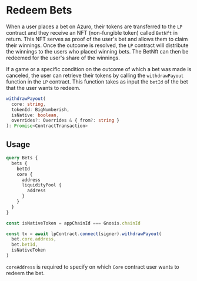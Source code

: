 # Redeem Bets

When a user places a bet on Azuro, their tokens are transferred to the `LP` contract and they receive an NFT
(non-fungible token) called `BetNft` in return. This NFT serves as proof of the user's bet and allows them to claim
their winnings. Once the outcome is resolved, the `LP` contract will distribute the winnings to the users who placed
winning bets. The BetNft can then be redeemed for the user's share of the winnings.

If a game or a specific condition on the outcome of which a bet was made is canceled, the user can retrieve their
tokens by calling the `withdrawPayout` function in the `LP` contract. This function takes as input the `betId` of the
bet that the user wants to redeem.

```ts
withdrawPayout(
  core: string,
  tokenId: BigNumberish,
  isNative: boolean,
  overrides?: Overrides & { from?: string }
): Promise<ContractTransaction>
```

## Usage

```graphql
query Bets {
  bets {
    betId
    core {
      address
      liquidityPool {
        address
      }
    }
  }
}
```

```ts
const isNativeToken = appChainId === Gnosis.chainId

const tx = await lpContract.connect(signer).withdrawPayout(
  bet.core.address,
  bet.betId,
  isNativeToken
)
```

`coreAddress` is required to specify on which `Core` contract user wants to redeem the bet.
